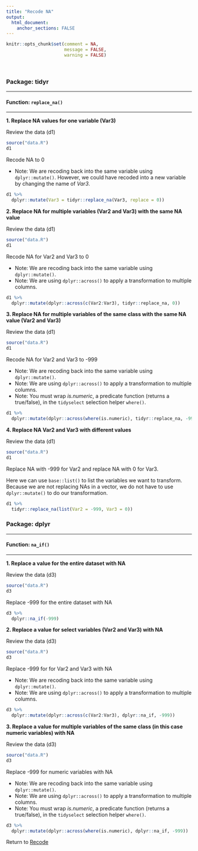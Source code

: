 ```yaml
---
title: "Recode NA"
output: 
  html_document:
    anchor_sections: FALSE
---
```


```r
knitr::opts_chunk$set(comment = NA,
                      message = FALSE,
                      warning = FALSE)
```

<br>

### Package: tidyr

---

#### Function: `replace_na()`

---

**1\. Replace NA values for one variable (Var3)**

Review the data (d1)

```r

source("data.R")
d1

```

Recode NA to 0

* Note: We are recoding back into the same variable using `dplyr::mutate()`. However, we could have recoded into a new variable by changing the name of *Var3*.

```r

d1 %>% 
  dplyr::mutate(Var3 = tidyr::replace_na(Var3, replace = 0))

```


**2\. Replace NA for multiple variables (Var2 and Var3) with the same NA value**

Review the data (d1)

```r

source("data.R")
d1

```

Recode NA for Var2 and Var3 to 0

* Note: We are recoding back into the same variable using `dplyr::mutate()`. 
* Note: We are using `dplyr::across()` to apply a transformation to multiple columns.

```r

d1 %>% 
  dplyr::mutate(dplyr::across(c(Var2:Var3), tidyr::replace_na, 0))

```


**3\. Replace NA for multiple variables of the same class with the same NA value (Var2 and Var3)**

Review the data (d1)

```r

source("data.R")
d1

```

Recode NA for Var2 and Var3 to -999

* Note: We are recoding back into the same variable using `dplyr::mutate()`. 
* Note: We are using `dplyr::across()` to apply a transformation to multiple columns.
* Note: You must wrap *is.numeric*, a predicate function (returns a true/false), in the `tidyselect` selection helper `where()`.

```r

d1 %>% 
  dplyr::mutate(dplyr::across(where(is.numeric), tidyr::replace_na, -999))

```


**4\. Replace NA Var2 and Var3 with different values**

Review the data (d1)

```r

source("data.R")
d1

```

Replace NA with -999 for Var2 and replace NA with 0 for Var3.

Here we can use `base::list()` to list the variables we want to transform. Because we are not replacing NAs in a vector, we do not have to use `dplyr::mutate()` to do our transformation.

```r

d1 %>% 
  tidyr::replace_na(list(Var2 = -999, Var3 = 0))

```

### Package: dplyr

---

#### Function: `na_if()`

---

**1\. Replace a value for the entire dataset with NA**

Review the data (d3)

```r

source("data.R")
d3

```

Replace -999 for the entire dataset with NA

```r

d3 %>% 
  dplyr::na_if(-999)

```


**2\. Replace a value for select variables (Var2 and Var3) with NA**

Review the data (d3)

```r

source("data.R")
d3

```

Replace -999 for for Var2 and Var3 with NA

* Note: We are recoding back into the same variable using `dplyr::mutate()`. 
* Note: We are using `dplyr::across()` to apply a transformation to multiple columns.

```r

d3 %>% 
  dplyr::mutate(dplyr::across(c(Var2:Var3), dplyr::na_if, -999))

```

**3\. Replace a value for multiple variables of the same class (in this case numeric variables) with NA**

Review the data (d3)

```r

source("data.R")
d3

```

Replace -999 for numeric variables with NA

* Note: We are recoding back into the same variable using `dplyr::mutate()`.
* Note: We are using `dplyr::across()` to apply a transformation to multiple columns.
* Note: You must wrap *is.numeric*, a predicate function (returns a true/false), in the `tidyselect` selection helper `where()`.


```r

d3 %>% 
  dplyr::mutate(dplyr::across(where(is.numeric), dplyr::na_if, -999))

```

Return to [Recode](https://github.com/Cghlewis/data-wrangling-functions/wiki/Recode)